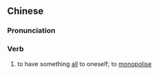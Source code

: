 {{also|独占|獨占}}
==Chinese==
{{zh-forms|s=独占|t2=獨占}}

===Pronunciation===
{{zh-pron
|m=dúzhàn
|c=duk6 zim3
|mn=to̍k-chiàm
|cat=v
}}

===Verb===
{{zh-verb}}

# to have something [[all]] to oneself; to [[monopolise]]
